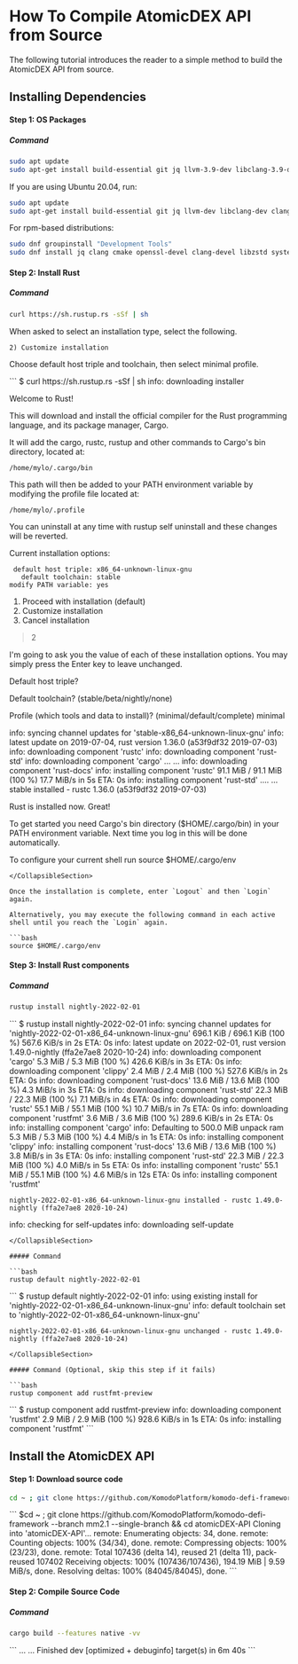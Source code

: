 
# How To Compile AtomicDEX API from Source

The following tutorial introduces the reader to a simple method to build the AtomicDEX API from source.

## Installing Dependencies

#### Step 1: OS Packages

##### Command

```bash
sudo apt update
sudo apt-get install build-essential git jq llvm-3.9-dev libclang-3.9-dev clang-3.9 cmake libssl-dev pkg-config
```

If you are using Ubuntu 20.04, run:

```bash
sudo apt update
sudo apt-get install build-essential git jq llvm-dev libclang-dev clang cmake libssl-dev pkg-config
```

For rpm-based distributions:

```bash
sudo dnf groupinstall "Development Tools"
sudo dnf install jq clang cmake openssl-devel clang-devel libzstd systemd-devel  # systemd-devel is used for libudev dep instead of pkg-config
```

#### Step 2: Install Rust

##### Command

```bash
curl https://sh.rustup.rs -sSf | sh
```

When asked to select an installation type, select the following.

```
2) Customize installation
```

Choose default host triple and toolchain, then select minimal profile.

<CollapsibleSection expandedText="Hide sample output" collapsedText="Show sample output">
  ```
  $ curl https://sh.rustup.rs -sSf | sh
  info: downloading installer

  Welcome to Rust!

  This will download and install the official compiler for the Rust programming
  language, and its package manager, Cargo.

  It will add the cargo, rustc, rustup and other commands to Cargo's bin
  directory, located at:

    /home/mylo/.cargo/bin

  This path will then be added to your PATH environment variable by modifying the
  profile file located at:

    /home/mylo/.profile

  You can uninstall at any time with rustup self uninstall and these changes will
  be reverted.

  Current installation options:

     default host triple: x86_64-unknown-linux-gnu
       default toolchain: stable
    modify PATH variable: yes

  1) Proceed with installation (default)
  2) Customize installation
  3) Cancel installation
  >2

  I'm going to ask you the value of each of these installation options.
  You may simply press the Enter key to leave unchanged.

  Default host triple?


  Default toolchain? (stable/beta/nightly/none)


  Profile (which tools and data to install)? (minimal/default/complete)
  minimal

  info: syncing channel updates for 'stable-x86_64-unknown-linux-gnu'
  info: latest update on 2019-07-04, rust version 1.36.0 (a53f9df32 2019-07-03)
  info: downloading component 'rustc'
  info: downloading component 'rust-std'
  info: downloading component 'cargo'
  ...
  ...
  info: downloading component 'rust-docs'
  info: installing component 'rustc'
   91.1 MiB /  91.1 MiB (100 %)  17.7 MiB/s in  5s ETA:  0s
  info: installing component 'rust-std'
  ....
  ...
   stable installed - rustc 1.36.0 (a53f9df32 2019-07-03)


  Rust is installed now. Great!

  To get started you need Cargo's bin directory ($HOME/.cargo/bin) in your PATH
  environment variable. Next time you log in this will be done automatically.

  To configure your current shell run source $HOME/.cargo/env

  ```
</CollapsibleSection>

Once the installation is complete, enter `Logout` and then `Login` again.

Alternatively, you may execute the following command in each active shell until you reach the `Login` again.

```bash
source $HOME/.cargo/env
```

#### Step 3: Install Rust components

##### Command

```bash
rustup install nightly-2022-02-01
```

<CollapsibleSection expandedText="Hide sample output" collapsedText="Show sample output">
  ```
  $ rustup install nightly-2022-02-01
  info: syncing channel updates for 'nightly-2022-02-01-x86_64-unknown-linux-gnu'
  696.1 KiB / 696.1 KiB (100 %) 567.6 KiB/s in  2s ETA:  0s
  info: latest update on 2022-02-01, rust version 1.49.0-nightly (ffa2e7ae8 2020-10-24)
  info: downloading component 'cargo'
    5.3 MiB /   5.3 MiB (100 %) 426.6 KiB/s in  3s ETA:  0s
  info: downloading component 'clippy'
    2.4 MiB /   2.4 MiB (100 %) 527.6 KiB/s in  2s ETA:  0s
  info: downloading component 'rust-docs'
   13.6 MiB /  13.6 MiB (100 %)   4.3 MiB/s in  3s ETA:  0s
  info: downloading component 'rust-std'
   22.3 MiB /  22.3 MiB (100 %)   7.1 MiB/s in  4s ETA:  0s
  info: downloading component 'rustc'
   55.1 MiB /  55.1 MiB (100 %)  10.7 MiB/s in  7s ETA:  0s
  info: downloading component 'rustfmt'
    3.6 MiB /   3.6 MiB (100 %) 289.6 KiB/s in  2s ETA:  0s
  info: installing component 'cargo'
  info: Defaulting to 500.0 MiB unpack ram
    5.3 MiB /   5.3 MiB (100 %)   4.4 MiB/s in  1s ETA:  0s
  info: installing component 'clippy'
  info: installing component 'rust-docs'
   13.6 MiB /  13.6 MiB (100 %)   3.8 MiB/s in  3s ETA:  0s
  info: installing component 'rust-std'
   22.3 MiB /  22.3 MiB (100 %)   4.0 MiB/s in  5s ETA:  0s
  info: installing component 'rustc'
   55.1 MiB /  55.1 MiB (100 %)   4.6 MiB/s in 12s ETA:  0s
  info: installing component 'rustfmt'

    nightly-2022-02-01-x86_64-unknown-linux-gnu installed - rustc 1.49.0-nightly (ffa2e7ae8 2020-10-24)

  info: checking for self-updates
  info: downloading self-update

  ```
</CollapsibleSection>

##### Command

```bash
rustup default nightly-2022-02-01
```

<CollapsibleSection expandedText="Hide sample output" collapsedText="Show sample output">
  ```
  $ rustup default nightly-2022-02-01
  info: using existing install for 'nightly-2022-02-01-x86_64-unknown-linux-gnu'
  info: default toolchain set to 'nightly-2022-02-01-x86_64-unknown-linux-gnu'

    nightly-2022-02-01-x86_64-unknown-linux-gnu unchanged - rustc 1.49.0-nightly (ffa2e7ae8 2020-10-24)
  ```
</CollapsibleSection>

##### Command (Optional, skip this step if it fails)

```bash
rustup component add rustfmt-preview
```

<CollapsibleSection expandedText="Hide sample output" collapsedText="Show sample output">
  ```
  $ rustup component add rustfmt-preview
  info: downloading component 'rustfmt'
    2.9 MiB /   2.9 MiB (100 %) 928.6 KiB/s in  1s ETA:  0s
  info: installing component 'rustfmt'
  ```
</CollapsibleSection>

## Install the AtomicDEX API

#### Step 1: Download source code

```bash
cd ~ ; git clone https://github.com/KomodoPlatform/komodo-defi-framework --branch mm2.1 --single-branch && cd atomicDEX-API
```

<CollapsibleSection expandedText="Hide sample output" collapsedText="Show sample output">
  ```
  $cd ~ ; git clone https://github.com/KomodoPlatform/komodo-defi-framework --branch mm2.1 --single-branch && cd atomicDEX-API
  Cloning into 'atomicDEX-API'...
  remote: Enumerating objects: 34, done.
  remote: Counting objects: 100% (34/34), done.
  remote: Compressing objects: 100% (23/23), done.
  remote: Total 107436 (delta 14), reused 21 (delta 11), pack-reused 107402
  Receiving objects: 100% (107436/107436), 194.19 MiB | 9.59 MiB/s, done.
  Resolving deltas: 100% (84045/84045), done.
  ```
</CollapsibleSection>

#### Step 2: Compile Source Code

##### Command

```bash
cargo build --features native -vv
```

<CollapsibleSection expandedText="Hide sample output" collapsedText="Show sample output">
  ```
  …
  …
      Finished dev [optimized + debuginfo] target(s) in 6m 40s
  ```
</CollapsibleSection>
